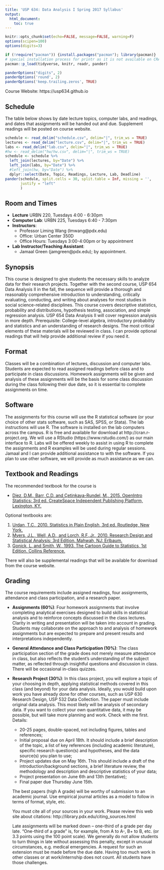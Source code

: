 ```yaml
---
title: 'USP 634: Data Analysis I Spring 2017 Syllabus'
output: 
  html_document:
    toc: true
---
```


```r
knitr::opts_chunk$set(echo=FALSE, message=FALSE, warning=F)
options(scipen=100)
options(digits=3)

if (!require("pacman")) {install.packages("pacman"); library(pacman)}
# special installation process for printr as it is not available on CRAN
pacman::p_load(tidyverse, knitr, readr, pander)

panderOptions("digits", 2)
panderOptions('round', 2)
panderOptions('keep.trailing.zeros', TRUE)
```

Course Website: https://usp634.github.io

## Schedule 

The table below shows by date lecture topics, computer labs, and readings, and dates that assignments will be handed out and due. Supplement readings will be posted on course website.

```r
schedule <- read_delim("schedule.csv", delim="|", trim_ws = TRUE)
lectures <- read_delim("lecture.csv", delim="|", trim_ws = TRUE)
labs <- read_delim("lab.csv", delim="|", trim_ws = TRUE)
#hw <- read_delim("hw/hw.csv", delim="|", trim_ws = TRUE)
schedule <- schedule %>% 
  left_join(lectures, by="Date") %>% 
  left_join(labs, by="Date") %>% 
  #left_join(hw, by="Date") %>% 
  dplyr::select(Date, Topic, Readings, Lecture, Lab, Deadline)
pander(schedule, split.cells = 30, split.table = Inf, missing = '', 
       justify = "left"
       )
```

## Room and Times
- **Lecture** 
     URBN 220, Tuesdays 4:00 - 6:30pm
- **Computer Lab**: 
     URBN 225, Tuesdays 6:40 - 7:30pm
- **Instructors**: 
     - Professor Liming Wang (lmwang@pdx.edu)
     - Office: Urban Center 350D
     - Office Hours: Tuesdays 3:00-4:00pm or by appointment
- **Lab Instructor/Teaching Assistant**: 
     - Jamaal Green (jamgreen@pdx.edu); by appointment.


## Synopsis
This course is designed to give students the necessary skills to analyze data for their research projects. Together with the second course, USP 654 Data Analysis II in the fall, the sequence will provide a thorough and reasonably comprehensive introduction to understanding, critically evaluating, conducting, and writing about analyses for most studies in social science-related disciplines. This course covers descriptive statistics, probability and distributions, hypothesis testing, association, and simple regression analysis. USP 654 Data Analysis II will cover regression analysis in more depth.
Prerequisite: College-level algebra, introductory probability and statistics and an understanding of research designs. The most critical elements of these materials will be reviewed in class. I can provide optional readings that will help provide additional review if you need it.

## Format

Classes will be a combination of lectures, discussion and computer labs.  Students are expected to read assigned readings before class and to participate in class discussions. Homework assignments will be given and analysis of these assignments will be the basis for some class discussion during the class following their due date, so it is essential to complete assignments on time. 

## Software

The assignments for this course will use the R statistical software (or your choice of other stats software, such as SAS, SPSS, or Stata). The lab instructions will use R. The software is installed on the lab computers across the campus. R is free and available for download at http://cran.r-project.org. We will use a RStudio (https://www.rstudio.com/) as our main interface to R. Labs will be offered weekly to assist in using R to complete the assignments and R examples will be used during regular sessions. Jamaal and I can provide additional assistance to with the software. If you plan to use other software, we will provide as much assistance as we can.

## Textbook and Readings

The recommended textbook for the course is 

- [Diez, D.M., Barr, C.D. and Çetinkaya-Rundel, M., 2015. OpenIntro Statistics: 3rd ed. CreateSpace Independent Publishing Platform, Lexington, KY.](https://www.openintro.org/stat/textbook.php)

Optional textbooks are:

1.	[Urdan, T.C., 2010. Statistics in Plain English, 3rd ed. Routledge, New York.](https://www.amazon.com/Statistics-Plain-English-Third-Timothy/dp/041587291X)
2.	[Myers, J.L., Well, A.D., and Lorch, R.F.,Jr., 2010. Research Design and Statistical Analysis: 3rd Edition. Mahwah, NJ: Erlbaum.](https://www.amazon.com/Research-Design-Statistical-Analysis-Third/dp/0805864318)
3.	[Gonick, L. and Smith, W., 1993. The Cartoon Guide to Statistics, 1st Edition. Collins Reference.](https://www.amazon.com/Cartoon-Guide-Statistics-Larry-Gonick/dp/0062731025)

There will also be supplemental readings that will be available for download from the course website.

## Grading

The course requirements include assigned readings, four assignments, attendance and class participation, and a research paper.

- **Assignments (60%)**: 
    Four homework assignments that involve completing analytical exercises designed to build skills in statistical analysis and to reinforce concepts discussed in the class lectures. Clarity in writing and presentation will be taken into account in grading. Students may collaborate on the approach to and analysis of homework assignments but are expected to prepare and present results and interpretations independently.
    
- **General Attendance and Class Participation (10%)**: 
    The class participation section of the grade does not merely measure attendance in class, but also reflects the student’s understanding of the subject matter, as reflected through insightful questions and discussion in class. There will be occasional in-class quizzes.
    
- **Research Project (30%)**: 
    In this class project, you will explore a topic of your choosing in depth, applying statistical methods covered in this class (and beyond) for your data analysis. Ideally, you would build upon work you have already done for other courses, such as USP 630 Research Design, USP 532 Data Collection. The paper must include original data analysis. This most likely will be analysis of secondary data. If you want to collect your own quantitative data, it may be possible, but will take more planning and work. Check with me first.
    Details:
    - 20-25 pages, double-spaced, not including figures, tables and references;
    - Initial proposal due on April 18th. It should include a brief description of the topic, a list of key references (including academic literature), specific research question(s) and hypotheses, and the data source(s) you plan to use;
    - Project updates due on May 16th. This should include a draft of the introduction/background sections, a brief literature review, the methodology and description and descriptive statistics of your data;
    - Project presentation on June 6th and 13th (tentative);
    - Final paper due Thursday June 15th.
    
    The best papers (high A grade) will be worthy of submission to an academic journal. Use empirical journal articles as a model to follow in terms of format, style, etc.
    
    You must cite all of your sources in your work. Please review this web site about citations: http://library.pdx.edu/citing_sources.html
    
    Late assignments will be marked down – one-third of a grade per day late. “One-third of a grade” is, for example, from A to A-, B+ to B, etc. (or 3.3 points using the 100 point scale). We generally do not allow students to turn things in late without assessing this penalty, except in unusual circumstances, e.g. medical emergencies. A request for such an extension must be made before the due date. Having too much work in other classes or at work/internship does not count. All students have those challenges.

